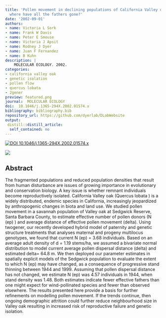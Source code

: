 ```yaml
---
title: 'Pollen movement in declining populations of California Valley oak, Quercus lobata:
  where have all the fathers gone?'
date: '2002-09-01'
authors:
- name: Victoria L Sork
- name: Frank W Davis
- name: Peter E Smouse
- name: Victoria J Apsit
- name: Rodney J Dyer
- name: Juan F Fernandez
- name: B Kuhn
description: |
    MOLECULAR ECOLOGY. 2002.  
categories: 
- california valley oak
- genetic isolation
- pollen flow
- quercus lobata
- 2gener
preview: featured.png
journal:  MOLECULAR ECOLOGY
doi:  10.1046/j.1365-294X.2002.01574.x
bibliography: bibliography.bib
repository_url: https://github.com/dyerlab/DLabWebsite
output:
 distill::distill_article:
  self_contained: no
---
```


 [![ DOI 10.1046/j.1365-294X.2002.01574.x](http://img.shields.io/badge/DOI-474747.svg)](https://doi.org/10.1046/j.1365-294X.2002.01574.x)

![]( featured.png )

## Abstract

The fragmented populations and reduced population densities that result from human disturbance are issues of growing importance in evolutionary and conservation biology. A key issue is whether remnant individuals become reproductively isolated. California Valley oak (Quercus lobata ) is a widely distributed, endemic species in California, increasingly jeopardized by anthropogenic changes in biota and land use. We studied pollen movement in a savannah population of Valley oak at Sedgwick Reserve, Santa Barbara County, to estimate effective number of pollen donors (N (ep) ) and average distance of effective pollen movement (delta). Using twogener, our recently developed hybrid model of paternity and genetic structure treatments that analyses maternal and progeny multilocus genotypes, we found that current N (ep) = 3.68 individuals. Based on an average adult density of d = 1.19 stems/ha, we assumed a bivariate normal distribution to model current average pollen dispersal distance (delta) and estimated delta= 64.8 m. We then deployed our parameter estimates in spatially explicit models of the Sedgwick population to evaluate the extent to which N (ep) may have changed, as a consequence of progressive stand thinning between 1944 and 1999. Assuming that pollen dispersal distance has not changed, we estimate N (ep) was 4.57 individuals in 1944, when stand density was 1.48. Both estimates indicate fewer effective fathers than one might expect for wind-pollinated species and fewer than observed elsewhere. The results presented here provide a basis for further refinements on modelling pollen movement. If the trends continue, then ongoing demographic attrition could further reduce neighbourhood size in Valley oak resulting in increased risk of reproductive failure and genetic isolation.
